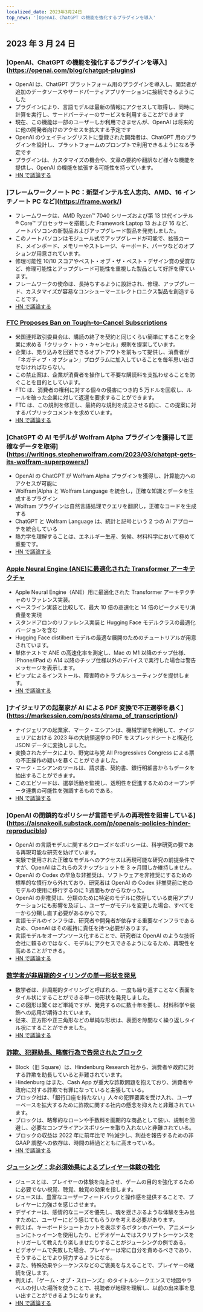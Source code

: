 ```yaml
---
localized_date: 2023年3月24日
top_news: ']OpenAI、ChatGPT の機能を強化するプラグインを導入'
---
```










<CallToAction />

<Steps>

## 2023 年 3 月 24 日

### ]OpenAI、ChatGPT の機能を強化するプラグインを導入](https://openai.com/blog/chatgpt-plugins)

- OpenAI は、ChatGPT プラットフォーム用のプラグインを導入し、開発者が追加のデータソースやサードパーティアプリケーションに接続できるようにした
- プラグインにより、言語モデルは最新の情報にアクセスして取得し、同時に計算を実行し、サードパーティーのサービスを利用することができます
- 現在、この機能は一部のユーザーしか利用できませんが、OpenAI は将来的に他の開発者向けのアクセスを拡大する予定です
- OpenAI のウェイティングリストに登録された開発者は、ChatGPT 用のプラグインを設計し、プラットフォームのプロンプトで利用できるようになる予定です
- プラグインは、カスタマイズの機会や、文章の要約や翻訳など様々な機能を提供し、OpenAI の機能を拡張する可能性を持っています。
- [HN で議論する](http://news.ycombinator.com/item?id=35277677)

### ]フレームワークノート PC：新型インテル玄人志向、AMD、16 インチノート PC など](https://frame.work/)

- フレームワークは、AMD Ryzen™ 7040 シリーズおよび第 13 世代インテル ® Core™ プロセッサーを搭載した Framework Laptop 13 および 16 など、ノートパソコンの新製品およびアップグレード製品を発売しました。
- このノートパソコンはモジュール式でアップグレードが可能で、拡張カード、メインボード、メモリーやストレージ、キーボード、パーツなどのオプションが用意されています。
- 修理可能性 10/10 スコアやベスト・オブ・ザ・ベスト・デザイン賞の受賞など、修理可能性とアップグレード可能性を重視した製品として好評を得ています。
- フレームワークの使命は、長持ちするように設計され、修理、アップグレード、カスタマイズが容易なコンシューマーエレクトロニクス製品を創造することです。
- [HN で議論する](http://news.ycombinator.com/item?id=35277660)

### [FTC Proposes Ban on Tough-to-Cancel Subscriptions](https://www.theverge.com/2023/3/23/23652373/ftc-click-to-cancel-subscription-service-dark-patterns-ban)

- 米国連邦取引委員会は、購読の終了を契約と同じくらい簡単にすることを企業に求める「クリック・トゥ・キャンセル」規則を提案しています。
- 企業は、売り込みを回避できるオプトアウトを前もって提供し、消費者が「ネガティブ・オプション」プログラムに加入していることを毎年思い出させなければならない。
- この禁止案は、企業が消費者を操作して不要な購読料を支払わせることを防ぐことを目的としています。
- FTC は、消費者の権利に対する個々の侵害につき約 5 万ドルを回収し、ルールを破った企業に対して返還を要求することができます。
- FTC は、この規則を修正し、最終的な規則を成立させる前に、この提案に対するパブリックコメントを求めています。
- [HN で議論する](http://news.ycombinator.com/item?id=35274519)

### ]ChatGPT の AI モデルが Wolfram Alpha プラグインを獲得して正確なデータを取得](https://writings.stephenwolfram.com/2023/03/chatgpt-gets-its-wolfram-superpowers/)

- OpenAI の ChatGPT が Wolfram Alpha プラグインを獲得し、計算能力へのアクセスが可能に
- Wolfram|Alpha と Wolfram Language を統合し，正確な知識とデータを生成するプラグイン
- Wolfram プラグインは自然言語処理でクエリを翻訳し，正確なコードを生成する
- ChatGPT と Wolfram Language は、統計と記号という 2 つの AI アプローチを統合している
- 熱力学を理解することは、エネルギー生産、気候、材料科学において極めて重要です。
- [HN で議論する](http://news.ycombinator.com/item?id=35277925)

### [Apple Neural Engine (ANE)に最適化された Transformer アーキテクチャ](https://github.com/apple/ml-ane-transformers)

- Apple Neural Engine（ANE）用に最適化された Transformer アーキテクチャのリファレンス実装。
- ベースライン実装と比較して、最大 10 倍の高速化と 14 倍のピークメモリ消費量を実現
- スタンドアロンのリファレンス実装と Hugging Face モデルクラスの最適化バージョンを含む
- Hugging Face distilbert モデルの最適な展開のためのチュートリアルが用意されています。
- 単体テストで ANE の高速化率を測定し、Mac の M1 以降のチップ仕様、iPhone/iPad の A14 以降のチップ仕様以外のデバイスで実行した場合は警告メッセージを表示します。
- ピップによるインストール、障害時のトラブルシューティングを提供します。
- [HN で議論する](http://news.ycombinator.com/item?id=35282325)

### ]ナイジェリアの起業家が AI による PDF 変換で不正選挙を暴く](https://markessien.com/posts/drama_of_transcription/)

- ナイジェリアの起業家、マーク・エシアンは、機械学習を利用して、ナイジェリアにおける 2023 年の大統領選挙の PDF をスプレッドシートと構造化 JSON データに変換しました。
- 変換されたデータにより、野党は与党 All Progressives Congress による票の不正操作の疑いを暴くことができました。
- マーク・エシアンのツールは、請求書、契約書、銀行明細書からもデータを抽出することができます。
- このエピソードは、選挙活動を監視し、透明性を促進するためのオープンデータ連携の可能性を強調するものである。
- [HN で議論する](http://news.ycombinator.com/item?id=35272227)

### ]OpenAI の閉鎖的なポリシーが言語モデルの再現性を阻害している](https://aisnakeoil.substack.com/p/openais-policies-hinder-reproducible)

- OpenAI の言語モデルに関するクローズドなポリシーは、科学研究の要である再現可能な研究を妨げています。
- 実験で使用された正確なモデルへのアクセスは再現可能な研究の前提条件ですが、OpenAI はこれらのスナップショットを 3 ヶ月間しか維持しません。
- OpenAI の Codex の早急な非推奨は、ソフトウェアを非推奨にするための標準的な慣行から外れており、研究者は OpenAI の Codex 非推奨前に他のモデルの使用に移行するのに 1 週間もかからなかった。
- OpenAI の非推奨は、分類のために特定のモデルに依存している商用アプリケーションにも影響を及ぼし、ユーザーがモデルを変更した場合、すべてを一から分類し直す必要があるからです。
- 言語モデルのインフラは、研究者や開発者が依存する重要なインフラであるため、OpenAI はその維持に責任を持つ必要があります。
- 言語モデルをオープンソース化することで、研究者は OpenAI のような技術会社に頼るのではなく、モデルにアクセスできるようになるため、再現性を高めることができる。
- [HN で議論する](http://news.ycombinator.com/item?id=35269304)

### [数学者が非周期的タイリングの単一形状を発見](https://www.newscientist.com/article/2365363-mathematicians-discover-shape-that-can-tile-a-wall-and-never-repeat/)

- 数学者は、非周期的タイリングと呼ばれる、一度も繰り返すことなく表面をタイル状にすることができる単一の形状を発見しました。
- この図形は驚くほど単純ですが、発見するのに数十年を要し、材料科学や装飾への応用が期待されています。
- 従来、正方形や正三角形などの単純な形状は、表面を隙間なく繰り返しタイル状にすることができました。
- [HN で議論する](http://news.ycombinator.com/item?id=35273707)

### [詐欺、犯罪助長、略奪行為で告発されたブロック](https://hindenburgresearch.com/block/)

- Block（旧 Square）は、Hindenburg Research 社から、消費者や政府に対する詐欺を助長していると非難されています。
- Hindenburg はまた、Cash App が重大な詐欺問題を抱えており、消費者や政府に対する詐欺で有罪になっていると主張している。
- ブロック社は、「銀行口座を持たない」人々の犯罪要素を受け入れ、ユーザーベースを拡大するために詐欺に関する社内の懸念を抑えたと非難されています。
- ブロックは、略奪的なローンや手数料を画期的な商品として装い、規制を回避し、必要なコンプライアンスポリシーを取り入れないと非難されている。
- ブロックの収益は 2022 年に前年比で 1％減少し、利益を報告するための非 GAAP 調整への依存は、時間の経過とともに高まっている。
- [HN で議論する](http://news.ycombinator.com/item?id=35273782)

### [ジューシング：非必須効果によるプレイヤー体験の強化](https://garden.bradwoods.io/notes/design/juice)

- ジュースとは、プレイヤーの体験を向上させ、ゲームの目的を強化するために必要でない視覚、聴覚、触覚の効果を指します。
- ジュースは、豊富なユーザーフィードバックと操作感を提供することで、プレイヤーに力強さを感じさせます。
- デザイナーは、感情的なニーズを優先し、魂を揺さぶるような体験を生み出すために、ユーザーにどう感じてもらうかを考える必要があります。
- 例えば、キーボードショートカットを表示するボタンホバーや、アニメーションにトゥイーンを使用したり、ビデオゲームではスクリプトシーケンスをトリガーして教えたり楽しませたりすることがジューシングの例である。
- ビデオゲームで失敗した場合、プレイヤーは常に自分を責めるべきであり、そうすることでより努力するようになる。
- また、特殊効果やシーケンスなどのご褒美を与えることで、プレイヤーの継続を促します。
- 例えば、『ゲーム・オブ・スローンズ』のタイトルシークエンスで地図やラベルの付いた場所を使うことで、視聴者が地理を理解し、以前の出来事を思い出すことができるようになります。
- [HN で議論する](http://news.ycombinator.com/item?id=35273139)

</Steps>
